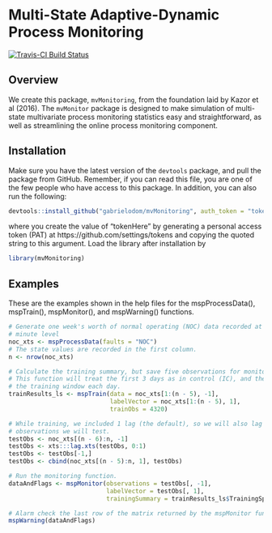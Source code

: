 # Multi-State Adaptive-Dynamic Process Monitoring

[![Travis-CI Build Status](https://travis-ci.com/gabrielodom/mvMonitoring.svg?token=ZzKTz9X2qQxWeqCPkaKq&branch=master)](https://travis-ci.com/gabrielodom/mvMonitoring)

## Overview
We create this package, `mvMonitoring`, from the foundation laid by Kazor et al (2016). The `mvMonitor` package is designed to make simulation of multi-state multivariate process monitoring statistics easy and straightforward, as well as streamlining the online process monitoring component.

## Installation
Make sure you have the latest version of the `devtools` package, and pull the package from GitHub. Remember, if you can read this file, you are one of the few people who have access to this package. In addition, you can also run the following:
```r
devtools::install_github("gabrielodom/mvMonitoring", auth_token = "tokenHere")
```
where you create the value of "tokenHere" by generating a personal access token (PAT) at https://github.com/settings/tokens and copying the quoted string to this argument.
Load the library after installation by
```r
library(mvMonitoring)
```

## Examples
These are the examples shown in the help files for the mspProcessData(), mspTrain(), mspMonitor(), and mspWarning() functions.
```r
# Generate one week's worth of normal operating (NOC) data recorded at the one-
# minute level
noc_xts <- mspProcessData(faults = "NOC")
# The state values are recorded in the first column.
n <- nrow(noc_xts)

# Calculate the training summary, but save five observations for monitoring.
# This function will treat the first 3 days as in control (IC), and then update
# the training window each day.
trainResults_ls <- mspTrain(data = noc_xts[1:(n - 5), -1],
                            labelVector = noc_xts[1:(n - 5), 1],
                            trainObs = 4320)

# While training, we included 1 lag (the default), so we will also lag the
# observations we will test.
testObs <- noc_xts[(n - 6):n, -1]
testObs <- xts:::lag.xts(testObs, 0:1)
testObs <- testObs[-1,]
testObs <- cbind(noc_xts[(n - 5):n, 1], testObs)

# Run the monitoring function.
dataAndFlags <- mspMonitor(observations = testObs[, -1],
                           labelVector = testObs[, 1],
                           trainingSummary = trainResults_ls$TrainingSpecs)

# Alarm check the last row of the matrix returned by the mspMonitor function
mspWarning(dataAndFlags)
```
